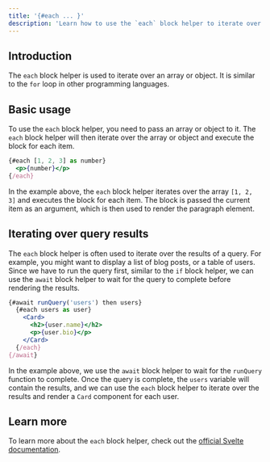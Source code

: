```yaml
---
title: '{#each ... }'
description: 'Learn how to use the `each` block helper to iterate over an array or object'
---
```


## Introduction

The `each` block helper is used to iterate over an array or object. It is similar to the `for` loop in other programming languages.

## Basic usage

To use the `each` block helper, you need to pass an array or object to it. The `each` block helper will then iterate over the array or object and execute the block for each item.

```jsx
{#each [1, 2, 3] as number}
  <p>{number}</p>
{/each}
```

In the example above, the `each` block helper iterates over the array `[1, 2, 3]` and executes the block for each item. The block is passed the current item as an argument, which is then used to render the paragraph element.

## Iterating over query results

The `each` block helper is often used to iterate over the results of a query. For example, you might want to display a list of blog posts, or a table of users. Since we have to run the query first, similar to the `if` block helper, we can use the `await` block helper to wait for the query to complete before rendering the results.

```jsx
{#await runQuery('users') then users}
  {#each users as user}
    <Card>
      <h2>{user.name}</h2>
      <p>{user.bio}</p>
    </Card>
  {/each}
{/await}
```

In the example above, we use the `await` block helper to wait for the `runQuery` function to complete. Once the query is complete, the `users` variable will contain the results, and we can use the `each` block helper to iterate over the results and render a `Card` component for each user.

## Learn more

To learn more about the `each` block helper, check out the [official Svelte documentation](https://svelte.dev/docs/logic-blocks#each).